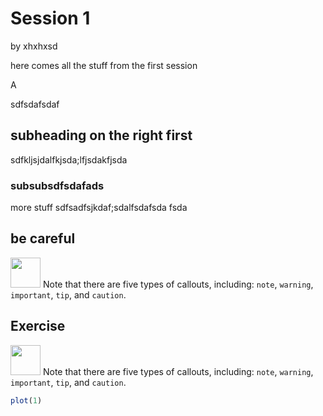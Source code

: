 # Session 1 {.unnumbered}

by xhxhxsd

here comes all the stuff from the first session 

A

sdfsdafsdaf


## subheading on the right first


sdfkljsjdalfkjsda;lfjsdakfjsda


### subsubsdfsdafads


more stuff sdfsadfsjkdaf;sdalfsdafsda fsda


::: callout-warning
## be careful

![](images/pirat.png){#id .class width="48" height="48"} Note that there are five types of callouts, including: `note`, `warning`, `important`, `tip`, and `caution`.
:::




::: callout-note
## Exercise

![](images/task.png){#id .class width="48" height="48"} Note that there are five types of callouts, including: `note`, `warning`, `important`, `tip`, and `caution`.
:::


```r
plot(1)
```

